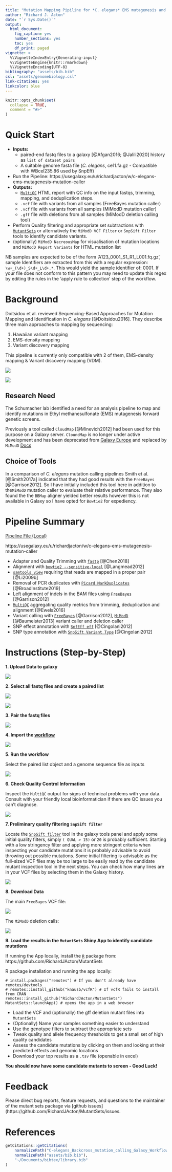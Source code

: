 ```yaml
---
title: "Mutation Mapping Pipiline for *C. elegans* EMS mutagenesis and Backcross Experiments"
author: "Richard J. Acton"
date: "`r Sys.Date()`"
output:
  html_document:
    fig_caption: yes
    number_sections: yes
    toc: yes
    df_print: paged
vignette: >
  %\VignetteIndexEntry{Generating-input}
  %\VignetteEngine{knitr::rmarkdown}
  %\VignetteEncoding{UTF-8}
bibliography: "assets/bib.bib"
csl: "assets/genomebiology.csl"
link-citations: yes
linkcolor: blue
---
```


```r
knitr::opts_chunk$set(
  collapse = TRUE,
  comment = "#>"
)
```
# Quick Start

- __Inputs:__ 
	- paired-end fastq files to a galaxy [@Afgan2016; @Jalili2020] history as `list of dataset pairs`
	- A suitable genome fasta file (*C. elegans*, ce11.fa.gz - Compatible with WBcel235.86 used by SnpEff)
- Run the Pipeline: https://usegalaxy.eu/u/richardjacton/w/c-elegans-ems-mutagenesis-mutation-caller
- __Outputs:__ 
	- [`MultiQC`](https://multiqc.info/) HTML report with QC info on the input fastqs, trimming, mapping, and deduplication steps.
	- `.vcf` file with variants from all samples (FreeBayes mutation caller)
	- `.vcf` file with variants from all samples (MiModD mutation caller)
	- `.gff` file with deletions from all samples (MiModD deletion calling tool)
- Perform Quality filtering and appropriate set subtractions with [`MutantSets`](https://github.com/RichardJActon/MutantSets) or alternatively the `MiModD VCF Filter` or `SnpSift Filter` tools to identify candidate variants.
- (optionally) `MiModD NacreousMap` for visualisation of mutation locations and `MiModD Report Variants` for HTML mutation list

NB samples are expected to be of the form 'A123_0001_S1_R1_L001.fq.gz', sample Identifiers are extracted from this with a regular expression: `\w+_(\d+)_S\d+_L\d+.*`. This would yield the sample identifier of: 0001. If your file does not conform to this pattern you may need to update this regex by editing the rules in the 'apply rule to collection' step of the workflow.

# Background

Doitsidou et al. reviewed Sequencing-Based Approaches for Mutation Mapping and Identification in *C. elegans* [@Doitsidou2016]. They describe three main approaches to mapping by sequencing:

1. Hawaiian variant mapping
2. EMS-density mapping
3. Variant discovery mapping

This pipeline is currently only compatible with 2 of them, EMS-density mapping & Variant discovery mapping (VDM).

![](graphics/Doitsidou2016_fig2.png)

![](graphics/Doitsidou2016_fig3.png)

## Research Need

The Schumacher lab identified a need for an analysis pipeline to map and identify mutations in Ethyl methanesulfonate (EMS) mutagenesis forward genetic screens.

Previously a tool called `CloudMap` [@Minevich2012] had been used for this purpose on a Galaxy server.
`CloundMap` is no longer under active development and has been deprecated from [Galaxy Europe](https://usegalaxy.eu/) and replaced by `MiModD` [Docs](https://mimodd.readthedocs.io/en/doc0.1.8/index.html)

## Choice of Tools

In a comparison of *C. elegans* mutation calling pipelines Smith et al. [@Smith2017a] indicated that they had good results with the `FreeBayes` [@Garrison2012].
So I have initially included this tool here in addition to the`MiModD` mutation caller to evaluate their relative performance.
They also found the the `BBMap` aligner yielded better results however this is not available in Galaxy so I have opted for `Bowtie2` for expediency.

# Pipeline Summary

[Pipeline File (Local)](assets/Galaxy-Workflow-EMS_Mutagenesis_Backcross_Mutation_Caller.ga)

https://usegalaxy.eu/u/richardjacton/w/c-elegans-ems-mutagenesis-mutation-caller

- Adapter and Quality Trimming with [`fastp`](https://github.com/OpenGene/fastp) [@Chen2018]
- Alignment with [`bowtie2 --sensitive-local`](https://github.com/BenLangmead/bowtie2) [@Langmead2012]
- [`samtools view`](https://github.com/samtools/samtools) requiring that reads are mapped in a proper pair [@Li2009b]
- Removal of PCR duplicates with [`Picard MarkDuplicates`](https://broadinstitute.github.io/picard/command-line-overview.html#MarkDuplicates) [@BroadInstitute2019]
- Left alignment of indels in the BAM files using [`FreeBayes`](https://github.com/ekg/freebayes) [@Garrison2012]
- [`MultiQC`](https://github.com/ewels/MultiQC) aggregating quality metrics from trimming, deduplication and alignment [@Ewels2016]
- Variant calling with [`FreeBayes`](https://github.com/ekg/freebayes) [@Garrison2012], [`MiModD`](https://mimodd.readthedocs.io/) [@Baumeister2013] variant caller and deletion caller
- SNP effect annotation with [`SnfEff eff`](http://snpeff.sourceforge.net/SnpEff.html) [@Cingolani2012]
- SNP type annotation with [`SnpSift Variant Type`](http://snpeff.sourceforge.net/SnpSift.html) [@Cingolani2012]

# Instructions (Step-by-Step)

__1. Upload Data to galaxy__

![](graphics/upload.png)

__2. Select all fastq files and create a paired list__

![](graphics/select-all.png)

![](graphics/build-list-paired-data.png)

__3. Pair the fastq files__

![](graphics/pairing-dialog.png)

__4. Import the [workflow](https://usegalaxy.eu/u/richardjacton/w/c-elegans-ems-mutagenesis-mutation-caller)__

![](graphics/import_workflow.png)

__5. Run the workflow__

Select the paired list object and a genome sequence file as inputs

![](graphics/run_workflow.png)

__6. Check Quality Control Information__

Inspect the `MultiQC` output for signs of technical problems with your data.
Consult with your friendly local bioinformatician if there are QC issues you can't diagnose.

![](graphics/view_multiqc.png)

__7. Preliminary quality filtering `SnpSift filter`__

Locate the [`SnpSift filter`](https://pcingola.github.io/SnpEff/SnpSift.html#filter) tool in the galaxy tools panel and apply some initial quality filters, simply `( QUAL > 15)` or `20` is probably sufficient. 
Starting with a low stringency filter and applying more stringent criteria when inspecting your candidate mutations it is probably advisable to avoid throwing out possible mutations.
Some initial filtering is advisable as the full-sized VCF files may be too large to be easily read by the candidate mutant inspection tool in the next steps.
You can check how many lines are in your VCF files by selecting them in the Galaxy history.

![](graphics/SnpSift_filter.png)

__8. Download Data__

The main `FreeBayes` VCF file:

![](graphics/Download_filtered_vcf.png)

The `MiModD` deletion calls:

![](graphics/Download_MiModD_deletions.png)

__9. Load the results in the `MutantSets` Shiny App to identify candidate mutations__

If running the App locally, install the [`R`](https://www.r-project.org/) package from: https://github.com/RichardJActon/MutantSets

R package installation and running the app locally:

```
# install.packages("remotes") # If you don't already have remotes/devtools
# remotes::install_github("knausb/vcfR") # If vcfR fails to install from CRAN
remotes::install_github("RichardJActon/MutantSets")
MutantSets::launchApp() # opens the app in a web browser
```

- Load the VCF and (optionally) the gff deletion mutant files into `MutantSets`
- (Optionally) Name your samples something easier to understand
- Use the genotype filters to subtract the appropriate sets
- Tweak quality and allele frequency thresholds to get a small set of high quality candidates
- Assess the candidate mutations by clicking on them and looking at their predicted effects and genomic locations
- Download your top results as a `.tsv` file (openable in excel)

__You should now have some candidate mutants to screen - Good Luck!__

# Feedback

Please direct bug reports, feature requests, and questions to the maintainer of the mutant sets package via [github issues](https://github.com/RichardJActon/MutantSets/issues. 

# References

```r
getCitations::getCitations(
	normalizePath("C-elegans_Backcross_mutation_calling_Galaxy_Workflow.Rmd"),
	normalizePath("assets/bib.bib"),
	"~/Documents/bibtex/library.bib"
)
```

